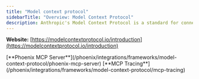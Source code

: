 ```yaml
---
title: "Model context protocol"
sidebarTitle: "Overview: Model Context Protocol"
description: Anthropic's Model Context Protocol is a standard for connecting AI assistants to the systems where data lives, including content repositories, business tools, and development environments.
---
```


**Website:** [https://modelcontextprotocol.io/introduction](https://modelcontextprotocol.io/introduction)

<Columns cols={2}>
  <Card img="https://storage.googleapis.com/arize-phoenix-assets/assets/images/phoenix-docs-images/0e65210e-image.jpeg">
    [**Phoenix MCP Server**](/phoenix/integrations/frameworks/model-context-protocol/phoenix-mcp-server)
  </Card>
  <Card img="https://storage.googleapis.com/arize-phoenix-assets/assets/images/phoenix-docs-images/b97976e8-image.jpeg">
    [**MCP Tracing**](/phoenix/integrations/frameworks/model-context-protocol/mcp-tracing)
  </Card>
</Columns>


